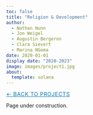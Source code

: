 ```yaml
---
toc: false
title: "Religion & Development"
author: 
  - Nathan Nunn
  - Jon Weigel
  - Augustin Bergeron
  - Clara Sievert
  - Marina NGoma
date: 2020-01-01
display date: "2020-2023"
image: images/project1.jpg
about:
  template: solana
---
```

[← Back to Projects](../03_projects/index.qmd){.breadcrumb style="font-size:0.9rem; text-transform:uppercase; letter-spacing:0.05em; color:#0077b5;"}

Page under construction.

